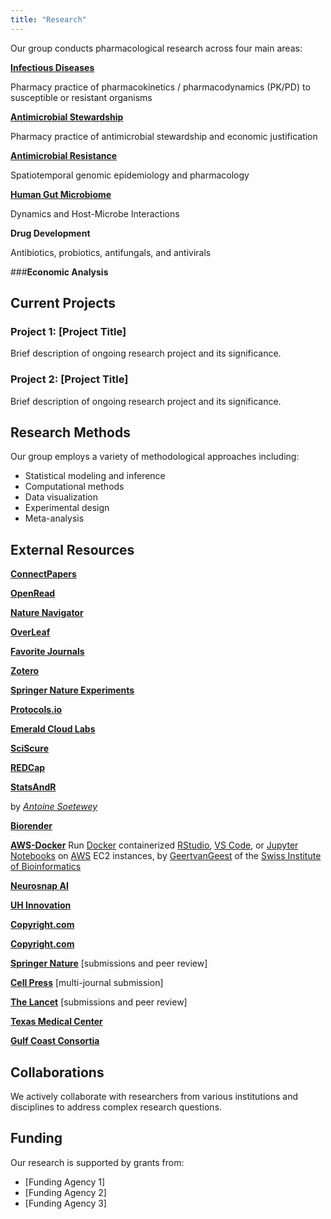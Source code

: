 ```yaml
---
title: "Research"
---
```


<!--- # Research Areas -->

Our group conducts pharmacological research across four main areas:


::: {.grid}

::: {.g-col-4}
[**Infectious Diseases**](research/infectiousdiseases.qmd)

Pharmacy practice of pharmacokinetics / pharmacodynamics (PK/PD) to susceptible or resistant organisms

:::

::: {.g-col-4}
[**Antimicrobial Stewardship**](research/antimicrobialstewardship.qmd)

Pharmacy practice of antimicrobial stewardship and economic justification

:::

::: {.g-col-4}
[**Antimicrobial Resistance**](research/antimicrobialresistance.qmd)

Spatiotemporal genomic epidemiology and pharmacology

:::

::: {.g-col-4}
[**Human Gut Microbiome** ](research/humangutmicrobiome.qmd)

Dynamics and Host-Microbe Interactions

:::

::: {.g-col-4}

**Drug Development**

Antibiotics, probiotics, antifungals, and antivirals

:::

::: {.g-col-4}

###**Economic Analysis**


:::

:::


## Current Projects

### Project 1: \[Project Title\]

Brief description of ongoing research project and its significance.

### Project 2: \[Project Title\]

Brief description of ongoing research project and its significance.

## Research Methods

Our group employs a variety of methodological approaches including:

-   Statistical modeling and inference
-   Computational methods
-   Data visualization
-   Experimental design
-   Meta-analysis

## External Resources


::: {.grid}
::: {.g-col-4}
[**ConnectPapers** ](https://www.connectedpapers.com/)

:::
::: {.g-col-4}
[**OpenRead**](https://www.openread.academy/)

:::
::: {.g-col-4}
[**Nature Navigator**](https://navigator.nature.com/)

:::
::: {.g-col-4}
[**OverLeaf**](https://www.overleaf.com/)

:::
::: {.g-col-4}
[**Favorite Journals**](https://pubmed.ncbi.nlm.nih.gov/?term=%27SEARCH-TERM%27%20AND%20(%221476-4687%22%5Bta%5D%20OR%20%222058-5276%22%5Bta%5D%20OR%20%221740-1534%22%5Bta%5D%20OR%20%221474-1784%22%5Bta%5D%20OR%20%221548-7105%22%5Bta%5D%20OR%20%221533-4406%22%5Bta%5D%20OR%20%221474-547X%22%5Bta%5D%20OR%20%221538-3598%22%5Bta%5D%20OR%20%221097-4172%22%5Bta%5D%20OR%20%221934-6069%22%5Bta%5D%20OR%20%221095-9203%22%5Bta%5D%20OR%20%221537-6591%22%5Bta%5D%20OR%20%221474-4457%22%5Bta%5D%20OR%20%222666-5247%22%5Bta%5D%20OR%20%221098-6596%22%5Bta%5D%20OR%20%221095-8274%22%5Bta%5D%20OR%20%221946-6242%22%5Bta%5D%20OR%20%221529-2916%22%5Bta%5D%20OR%20%221474-1741%22%5Bta%5D%20OR%20%221759-5053%22%5Bta%5D%20OR%20%221535-2900%22%5Bta%5D%20OR%20%221546-170X%22%5Bta%5D%20OR%20%221545-9985%22%5Bta%5D%20OR%20%221476-5381%22%5Bta%5D%20OR%20%221476-4679%22%5Bta%5D%20OR%20%221755-4349%22%5Bta%5D%20OR%20%222522-5839%22%5Bta%5D%20OR%20%222522-5812%22%5Bta%5D%20OR%20%221750-2799%22%5Bta%5D%20OR%20%222056-676X%22%5Bta%5D%20OR%20%222662-8449%22%5Bta%5D%20OR%20%221521-0081%22%5Bta%5D%20OR%20%221521-0103%22%5Bta%5D%20OR%20%221553-7374%22%5Bta%5D%20OR%20%222470-9468%22%5Bta%5D%20OR%20%221362-4962%22%5Bta%5D%20OR%20%221474-760X%22%5Bta%5D%20OR%20%221471-0064%22%5Bta%5D%20OR%20%221367-4811%22%5Bta%5D%20OR%20%221520-5126%22%5Bta%5D%20OR%20%221549-9626%22%5Bta%5D%20OR%20%221549-960X%22%5Bta%5D%20OR%20%222662-8457%22%5Bta%5D%20OR%20%221546-1696%22%5Bta%5D%20OR%20%221546-1718%22%5Bta%5D%20OR%20%221471-0080%22%5Bta%5D%20OR%20%221474-1776%22%5Bta%5D%20OR%20%221473-3099%22%5Bta%5D%20OR%20%221756-1833%22%5Bta%5D%20OR%20%221520-6890%22%5Bta%5D%20OR%20%221545-3278%22%5Bta%5D%20OR%20%221545-3251%22%5Bta%5D%20OR%20%221545-4509%22%5Bta%5D%20OR%20%221522-1601%22%5Bta%5D%20OR%20%221522-1210%22%5Bta%5D%20OR%20%221522-1563%22%5Bta%5D%20OR%20%221522-1555%22%5Bta%5D%20OR%20%221522-1539%22%5Bta%5D%20OR%20%221522-1547%22%5Bta%5D%20OR%20%221522-1466%22%5Bta%5D%20OR%20%221531-2267%22%5Bta%5D%20OR%20%221758-0463%22%5Bta%5D))

:::
::: {.g-col-4}
[**Zotero**](https://www.zotero.org/)

:::

::: {.g-col-4}
[**Springer Nature Experiments**](https://experiments.springernature.com/)

:::
::: {.g-col-4}
[**Protocols.io**](https://www.protocols.io/)

:::
::: {.g-col-4}
[**Emerald Cloud Labs**](https://www.emeraldcloudlab.com/)

:::
::: {.g-col-4}
[**SciScure**](https://www.scisure.com/)

:::
::: {.g-col-4}
[**REDCap**](https://project-redcap.org/)

:::
::: {.g-col-4}
[**StatsAndR**](https://statsandr.com/) 

by [*Antoine Soetewey*](https://antoinesoetewey.com/)
:::
::: {.g-col-4}
[**Biorender**](https://www.biorender.com/)

:::
::: {.g-col-4}
[**AWS-Docker**](https://sib-swiss.github.io/AWS-docker/)
Run [Docker](https://www.docker.com/) containerized [RStudio](https://posit.co/), [VS Code](https://code.visualstudio.com/), or [Jupyter Notebooks](https://jupyter.org/) on [AWS](https://aws.amazon.com/) EC2 instances, 
by [GeertvanGeest](https://github.com/GeertvanGeest) of the [Swiss Institute of Bioinformatics](https://www.sib.swiss/)

:::

::: {.g-col-4}
[**Neurosnap AI**](https://neurosnap.ai/)

:::

::: {.g-col-4}
[**UH Innovation**](https://www.uh.edu/innovation/)

:::
::: {.g-col-4}
[**Copyright.com**](https://www.copyright.com/)
:::
::: {.g-col-4}
[**Copyright.com**](https://www.copyright.gov/)
:::

::: {.g-col-4}
[**Springer Nature**](https://link.springernature.com/home/)
[submissions and peer review]
:::
::: {.g-col-4}
[**Cell Press**](https://www.cell.com/multi-journal-submission)
[multi-journal submission]
:::
::: {.g-col-4}
[**The Lancet**](https://www.thelancet.com/for-authors)
[submissions and peer review]
:::

::: {.g-col-4}
[**Texas Medical Center**](https://www.tmc.edu/)

:::
::: {.g-col-4}
[**Gulf Coast Consortia**](https://www.gulfcoastconsortia.org/)

:::

:::

## Collaborations

We actively collaborate with researchers from various institutions and disciplines to address complex research questions.

## Funding

Our research is supported by grants from:

-   \[Funding Agency 1\]
-   \[Funding Agency 2\]
-   \[Funding Agency 3\]
